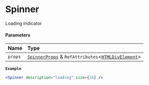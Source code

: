 # Spinner

Loading indicator

#### Parameters

| Name    | Type                                                                                                                                              |
| :------ | :------------------------------------------------------------------------------------------------------------------------------------------------ |
| `props` | [`SpinnerProps`](/components/spinner/props.md) & `RefAttributes`\<[`HTMLDivElement`](https://developer.mozilla.org/docs/Web/API/HTMLDivElement)\> |

**`Example`**

```jsx copy showLineNumbers
<Spinner description="loading" size={16} />
```
